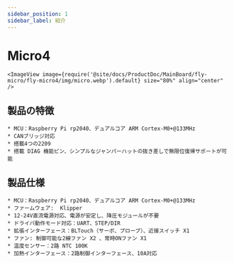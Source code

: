 ```yaml
---
sidebar_position: 1
sidebar_label: 紹介
---
```




# Micro4

    <ImageView image={require('@site/docs/ProductDoc/MainBoard/fly-micro/fly-micro4/img/micro.webp').default} size="80%" align="center" />

## 製品の特徴

    * MCU：Raspberry Pi rp2040、デュアルコア ARM Cortex-M0+@133MHz
    * CANブリッジ対応
    * 搭載4つの2209
    * 搭載 DIAG 機能ピン、シンプルなジャンパーハットの抜き差しで無限位復帰サポートが可能



## 製品仕様

    * MCU：Raspberry Pi rp2040、デュアルコア ARM Cortex-M0+@133MHz
    * ファームウェア:  Klipper
    * 12-24V直流電源対応、電源が安定し、降圧モジュールが不要
    * ドライバ動作モード対応：UART、STEP/DIR
    * 拡張インターフェース：BLTouch（サーボ、プローブ）、近接スイッチ X1
    * ファン: 制御可能な2線ファン X2 、常時ONファン X1
    * 温度センサー：2路 NTC 100K
    * 加熱インターフェース：2路制御インターフェース、10A対応

